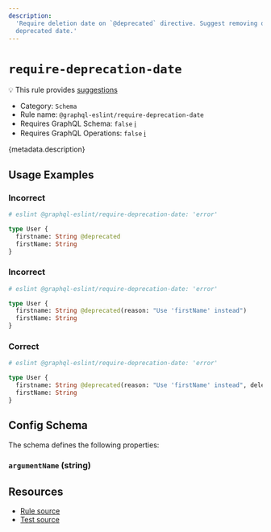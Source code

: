 ```yaml
---
description:
  'Require deletion date on `@deprecated` directive. Suggest removing deprecated things after
  deprecated date.'
---
```


# `require-deprecation-date`

💡 This rule provides
[suggestions](https://eslint.org/docs/developer-guide/working-with-rules#providing-suggestions)

- Category: `Schema`
- Rule name: `@graphql-eslint/require-deprecation-date`
- Requires GraphQL Schema: `false`
  [ℹ️](/docs/getting-started#extended-linting-rules-with-graphql-schema)
- Requires GraphQL Operations: `false`
  [ℹ️](/docs/getting-started#extended-linting-rules-with-siblings-operations)

{metadata.description}

## Usage Examples

### Incorrect

```graphql
# eslint @graphql-eslint/require-deprecation-date: 'error'

type User {
  firstname: String @deprecated
  firstName: String
}
```

### Incorrect

```graphql
# eslint @graphql-eslint/require-deprecation-date: 'error'

type User {
  firstname: String @deprecated(reason: "Use 'firstName' instead")
  firstName: String
}
```

### Correct

```graphql
# eslint @graphql-eslint/require-deprecation-date: 'error'

type User {
  firstname: String @deprecated(reason: "Use 'firstName' instead", deletionDate: "25/12/2022")
  firstName: String
}
```

## Config Schema

The schema defines the following properties:

### `argumentName` (string)

## Resources

- [Rule source](https://github.com/dimaMachina/graphql-eslint/tree/master/packages/plugin/src/rules/require-deprecation-date.ts)
- [Test source](https://github.com/dimaMachina/graphql-eslint/tree/master/packages/plugin/__tests__/require-deprecation-date.spec.ts)
